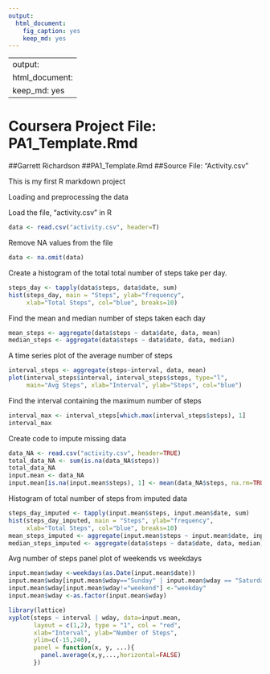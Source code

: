 ```yaml
---
output: 
  html_document: 
    fig_caption: yes
    keep_md: yes
---
```

----
output: 
  html_document: 
    keep_md: yes
----
Coursera Project File: PA1_Template.Rmd
========================
##Garrett Richardson
##PA1_Template.Rmd
##Source File: "Activity.csv"

This is my first R markdown project

Loading and preprocessing the data

Load the file, "activity.csv" in R
```r
data <- read.csv("activity.csv", header=T)
```

Remove NA values from the file
```r
data <- na.omit(data)
```

Create a histogram of the total total number of steps take per day.
```r
steps_day <- tapply(data$steps, data$date, sum)
hist(steps_day, main = "Steps", ylab="frequency", 
     xlab="Total Steps", col="blue", breaks=10)
```


Find the mean and median number of steps taken each day
```r
mean_steps <- aggregate(data$steps ~ data$date, data, mean)
median_steps <- aggregate(data$steps ~ data$date, data, median)
```

A time series plot of the average number of steps
```r
interval_steps <- aggregate(steps~interval, data, mean)
plot(interval_steps$interval, interval_steps$steps, type="l", 
     main="Avg Steps", xlab="Interval", ylab="Steps", col="blue")
```

Find the interval containing the maximum number of steps
```r
interval_max <- interval_steps[which.max(interval_steps$steps), 1]
interval_max
```
Create code to impute missing data
```r
data_NA <- read.csv("activity.csv", header=TRUE)
total_data_NA <- sum(is.na(data_NA$steps))
total_data_NA
input.mean <- data_NA
input.mean[is.na(input.mean$steps), 1] <- mean(data_NA$steps, na.rm=TRUE)
```
Histogram of total number of steps from imputed data
```r
steps_day_imputed <- tapply(input.mean$steps, input.mean$date, sum)
hist(steps_day_imputed, main = "Steps", ylab="frequency", 
     xlab="Total Steps", col="blue", breaks=10)
mean_steps_imputed <- aggregate(input.mean$steps ~ input.mean$date, input.mean, mean)
median_steps_imputed <- aggregate(data$steps ~ data$date, data, median)
```

Avg number of steps panel plot of weekends vs weekdays 
```r
input.mean$wday <-weekdays(as.Date(input.mean$date))
input.mean$wday[input.mean$wday=="Sunday" | input.mean$wday == "Saturday"]<-"weekend"
input.mean$wday[input.mean$wday!="weekend"] <-"weekday"
input.mean$wday <-as.factor(input.mean$wday)

library(lattice)
xyplot(steps ~ interval | wday, data=input.mean,
       layout = c(1,2), type = "1", col = "red", 
       xlab="Interval", ylab="Number of Steps", 
       ylim=c(-15,240),
       panel = function(x, y, ...){
         panel.average(x,y,...,horizontal=FALSE)
       })
```
